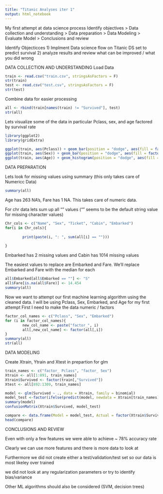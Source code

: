 ---
title: "Titanic Analyses iter 1"
output: html_notebook
---

My first attempt at data science process
Identify objectives > Data collection and understanding > Data preparation >  Data Modeling > Evaluate Model > Conclusions and review

Identify Objecticces
1) Implment Data science flow on Titanic DS set to predict survival
2) analyze results and review what can be improved / what you did wrong

DATA COLLECTION AND UNDERSTANDING
Load Data

```{r}
train <- read.csv("train.csv", stringsAsFactors = F)
str(train)
test <- read.csv("test.csv", stringsAsFactors = F)
str(test)
```


Combine data for easier processing

```{r}
all <- rbind(train[names(train) != "Survived"], test)
str(all)
```

Lets visualize some of the data in particular Pclass, sex, and age factored by survival rate

```{r}
library(ggplot2)
library(gridExtra)

ggplot(train, aes(Pclass)) + geom_bar(position = "dodge", aes(fill = factor(train$Survived)))
ggplot(train, aes(Sex)) + geom_bar(position = "dodge", aes(fill = factor(train$Survived)))
ggplot(train, aes(Age)) + geom_histogram(position = "dodge", aes(fill = factor(train$Survived)))
```

DATA PREPARATION

Lets look for missing values using summary (this only takes care of Numericc Data)


```{r}
summary(all)
```
Age has 263 NA's, Fare has 1 NA. This takes care of numeric data.

For chr data lets sum up all "" values ("" seems to be the default string value for missing character values)

```{r}
Chr_cols <- c("Name", "Sex", "Ticket", "Cabin", "Embarked")
for(i in Chr_cols){
        
        print(paste(i, ": ", sum(all[i] == "")))
        
}
```

Embarked has 2 missing values and Cabin has 1014 missing values

The easiest values to replace are Embarked and Fare. We'll replace Embarked and Fare with the median for each

```{r}
all$Embarked[all$Embarked == ""] <- "S"
all$Fare[is.na(all$Fare)] <- 14.454
summary(all)

```

Now we want to attempt our first machine learning algorithm using the cleaned data.
I will be using Pclass, Sex, Embarked, and Age for my first attempt
First I need to make the data numeric / factors


```{r}
factor_col_names <- c("Pclass", "Sex", "Embarked")
for (i in factor_col_names){
        new_col_name <- paste("factor_", i)
        all[,new_col_name] <- factor(all[,i])
}
summary(all)
str(all)
```

DATA MODELING

Create Xtrain, Ytrain and Xtest in prepartion for glm

```{r}
train_names <- c("factor_ Pclass", "factor_ Sex")
Xtrain <- all[1:891, train_names]
Xtrain$Survived <- factor(train[,"Survived"])
Xtest <- all[892:1309, train_names]

model <- glm(Survived ~ ., data = Xtrain, family = binomial)
model_test <-factor(ifelse(predict(model, newdata = Xtrain[train_names]) > 0.5,1,0))
summary(model)
confusionMatrix(Xtrain$Survived, model_test)

compare <- data.frame(Model = model_test, Actual = factor(Xtrain$Survived))
head(compare)

```

CONCLUSIONS AND REVIEW

Even with only a few features we were able to achieve ~ 78% accuracy rate

Clearly we can use more features and there is more data to look at

Furthermore we did not create either a test/validation/test set so our data is most likeley over trained

we did not look at any regularization parameters or try to identify bias/variance

Other ML algorithms should also be considered (SVM, decision trees)
